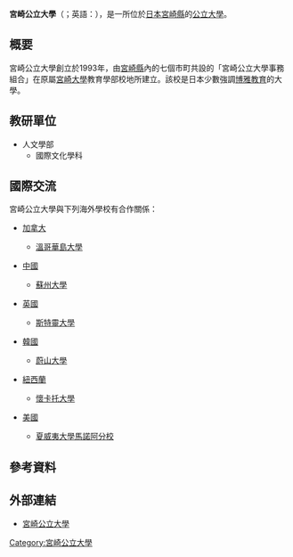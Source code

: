 {{not|宮崎大學}}
{{大学(日本) | 大学名称={{lang|ja|宮崎公立大学}}
| ふりがな   = みやざきこうりつだいがく
| 画像       = MIYAZAKI Municipal University Entrance.jpg
| 画像説明   = 宮崎公立大學
| 大学设置年 = 1993年
| 创立年     = 1993年
| 学校类别   = [[公立大學|公立大學]]
| 设置者     = 公立大學法人宮崎公立大學
| 教師       = 32（2015年）<ref>{{cite web|url=http://www.miyazaki-mu.ac.jp/university/outline.html#ct03|title=教員組織|publisher=宮崎公立大學|accessdate=2016-05-06|archive-date=2017-06-01|archive-url=https://web.archive.org/web/20170601042441/http://www.miyazaki-mu.ac.jp/university/outline.html#ct03|dead-url=no}}</ref>
| 學生       = 924（2015年）<ref>{{cite web|url=http://www.miyazaki-mu.ac.jp/university/outline.html#ct02|title=学生数・入試状況等|publisher=宮崎公立大學|accessdate=2016-05-06|archive-date=2017-06-01|archive-url=https://web.archive.org/web/20170601042441/http://www.miyazaki-mu.ac.jp/university/outline.html#ct02|dead-url=no}}</ref>
| 本部所在地 = [[宮崎縣|宮崎縣]][[宮崎市|宮崎市]]船塚1丁目1-2
| キャンパス = 
| 学部       = 人文學部
| 研究科     = 尚無
| 网站       = [http://www.miyazaki-mu.ac.jp/ 官方網站]
}}

'''宮崎公立大學'''（{{jpn|j=宮崎公立大学|hg=みやざきこうりつだいがく|rm=Miyazaki kōritsu daigaku}}；英語：{{lang|en|Miyazaki Municipal University}}），是一所位於[[日本|日本]][[宮崎縣|宮崎縣]]的[[公立大學|公立大學]]。

==概要==
宮崎公立大學創立於1993年，由[[宮崎縣|宮崎縣]]內的七個市町共設的「宮崎公立大學事務組合」在原屬[[宮崎大學|宮崎大學]]教育學部校地所建立。該校是日本少數強調[[博雅教育|博雅教育]]的大學。

==教研單位==
*人文學部
**國際文化學科

==國際交流==
宮崎公立大學與下列海外學校有合作關係：
*{{flagicon|CAN}}[[加拿大|加拿大]]
**[[溫哥華島大學|溫哥華島大學]]
*{{flagicon|CHN}}[[中國|中國]]
**[[蘇州大學|蘇州大學]]
*{{flagicon|GBR}}[[英國|英國]]
**[[斯特靈大學|斯特靈大學]]
*{{flagicon|KOR}}[[韓國|韓國]]
**[[蔚山大學|蔚山大學]]
*{{flagicon|NZL}}[[紐西蘭|紐西蘭]]
**[[懷卡托大學|懷卡托大學]]
*{{flagicon|USA}}[[美國|美國]]
**[[夏威夷大學馬諾阿分校|夏威夷大學馬諾阿分校]]

==參考資料==
{{reflist}}

==外部連結==
*{{ja}}[http://www.miyazaki-mu.ac.jp/ 宮崎公立大學]{{Wayback|url=http://www.miyazaki-mu.ac.jp/ |date=20160511142021 }}

{{日本公立大學}}

{{coord|31|55|32.7|N|131|25|6.1|E|region:JP_type:edu|display=title}}

[[Category:宮崎公立大學|Category:宮崎公立大學]]